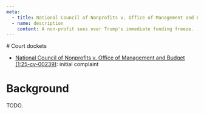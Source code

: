 ```yaml
---
meta:
  - title: National Council of Nonprofits v. Office of Management and Budget (1:25-cv-00239)
  - name: description
    content: A non-profit sues over Trump's immediate funding freeze.
---
```




<Frame frontmatter={frontmatter}>
# Court dockets

- [National Council of Nonprofits v. Office of Management and Budget (1:25-cv-00239)](https://www.courtlistener.com/docket/69583571/national-council-of-nonprofits-v-office-of-management-and-budget/?filed_after=&filed_before=&entry_gte=&entry_lte=&order_by=desc): initial complaint

# Background

TODO.
</Frame>
